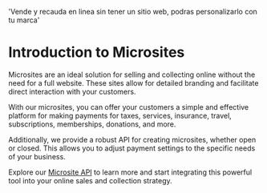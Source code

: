 
  'Vende y recauda en linea sin tener un sitio web, podras personalizarlo con tu marca'

<HeroPattern />

# Introduction to Microsites

Microsites are an ideal solution for selling and collecting online without the need for a full website. These sites allow for detailed branding and facilitate direct interaction with your customers.

With our microsites, you can offer your customers a simple and effective platform for making payments for taxes, services, insurance, travel, subscriptions, memberships, donations, and more.

Additionally, we provide a robust API for creating microsites, whether open or closed. This allows you to adjust payment settings to the specific needs of your business.

Explore our [Microsite API](/en/microsites/api/reference/microsites) to learn more and start integrating this powerful tool into your online sales and collection strategy.



